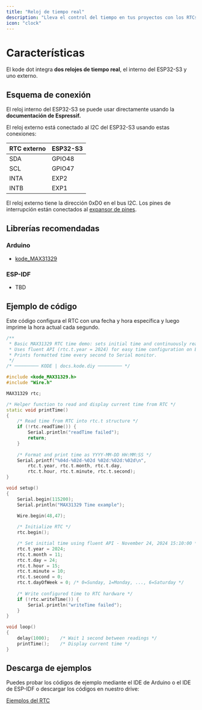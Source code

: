 ```yaml
---
title: "Reloj de tiempo real"
description: "Lleva el control del tiempo en tus proyectos con los RTCs de tu kode dot. "
icon: "clock"
---
```


# Características
El kode dot integra **dos relojes de tiempo real**, el interno del ESP32-S3 y uno externo.

## Esquema de conexión
El reloj interno del ESP32-S3 se puede usar directamente usando la **documentación de Espressif.**

El reloj externo está conectado al I2C del ESP32-S3 usando estas conexiones:

| RTC externo | ESP32-S3 |
| ----------- | -------- |
| SDA         | GPIO48   |
| SCL         | GPIO47   |
| INTA        | EXP2     |
| INTB        | EXP1     |

<Tip>El reloj externo tiene la dirección 0xD0 en el bus I2C.</Tip>
<Note>Los pines de interrupción están conectados al [expansor de pines](/es/kode-dot/io-expander).</Note>

## Librerías recomendadas
### Arduino
- [kode_MAX31329](https://github.com/kodediy/kode_MAX31329)

### ESP-IDF
- TBD

## Ejemplo de código
Este código configura el RTC con una fecha y hora específica y luego imprime la hora actual cada segundo.

```cpp rtc_test.ino lines icon="microchip"
/**
 * Basic MAX31329 RTC time demo: sets initial time and continuously reads/displays current time.
 * Uses fluent API (rtc.t.year = 2024) for easy time configuration on ESP32-S3.
 * Prints formatted time every second to Serial monitor.
 */
/* ───────── KODE | docs.kode.diy ───────── */

#include <kode_MAX31329.h>
#include "Wire.h"

MAX31329 rtc;

/* Helper function to read and display current time from RTC */
static void printTime()
{
	/* Read time from RTC into rtc.t structure */
	if (!rtc.readTime()) {
		Serial.println("readTime failed");
		return;
	}
	
	/* Format and print time as YYYY-MM-DD HH:MM:SS */
	Serial.printf("%04d-%02d-%02d %02d:%02d:%02d\n", 
		rtc.t.year, rtc.t.month, rtc.t.day, 
		rtc.t.hour, rtc.t.minute, rtc.t.second);
}

void setup()
{
	Serial.begin(115200);
	Serial.println("MAX31329 Time example");
	
    Wire.begin(48,47);

	/* Initialize RTC */
	rtc.begin();

	/* Set initial time using fluent API - November 24, 2024 15:10:00 */
	rtc.t.year = 2024;
	rtc.t.month = 11;
	rtc.t.day = 24;
	rtc.t.hour = 15;
	rtc.t.minute = 10;
	rtc.t.second = 0;
	rtc.t.dayOfWeek = 0; /* 0=Sunday, 1=Monday, ..., 6=Saturday */
	
	/* Write configured time to RTC hardware */
	if (!rtc.writeTime()) {
		Serial.println("writeTime failed");
	}
}

void loop()
{
	delay(1000);    /* Wait 1 second between readings */
	printTime();    /* Display current time */
}
```

## Descarga de ejemplos
Puedes probar los códigos de ejemplo mediante el IDE de Arduino o el IDE de ESP-IDF o descargar los códigos en nuestro drive:

[Ejemplos del RTC](https://drive.google.com/drive/folders/1EHoXhwTg31xQmAzV5kKiH4j0Wmi5bjY9)